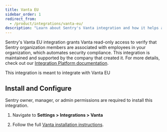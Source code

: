 ```yaml
---
title: Vanta EU
sidebar_order: 1
redirect_from:
  - /product/integrations/vanta-eu/
description: "Learn about Sentry's Vanta integration and how it helps automate security compliance."
---
```


Sentry's Vanta EU integration grants Vanta read-only access to verify that Sentry organization members are associated with employees in your organization, which automates security compliance. This integration is maintained and supported by the company that created it. For more details, check out our [Integration Platform documentation](/product/integrations/integration-platform/).


<Alert level="info" title="EU Warning">

This integration is meant to integrate with Vanta EU

</Alert>

## Install and Configure

<Note>

Sentry owner, manager, or admin permissions are required to install this integration.

</Note>

1. Navigate to **Settings > Integrations > Vanta**

2. Follow the full [Vanta installation instructions](https://help.vanta.com/path/to/eu/docs).
